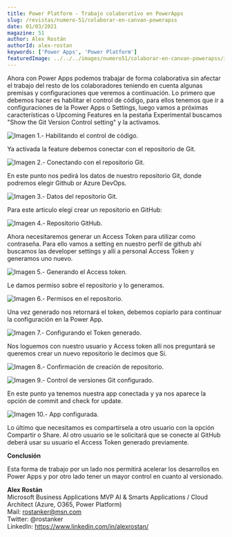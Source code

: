 ```yaml
---
title: Power Platform - Trabajo colaborativo en PowerApps
slug: /revistas/numero-51/colaborar-en-canvan-powerapss
date: 01/03/2021
magazine: 51
author: Alex Rostán
authorId: alex-rostan
keywords: ['Power Apps', 'Power Platform']
featuredImage: ../../../images/numero51/colaborar-en-canvan-powerapss/image1.png
---
```



Ahora con Power Apps podemos trabajar de forma colaborativa sin afectar
el trabajo del resto de los colaboradores teniendo en cuenta algunas
premisas y configuraciones que veremos a continuación. Lo primero que
debemos hacer es habilitar el control de código, para ellos tenemos que
ir a configuraciones de la Power Apps o Settings, luego vamos a próximas
características o Upcoming Features en la pestaña Experimental buscamos
"Show the Git Version Control setting" y la activamos.

![Imagen 1.- Habilitando el control de código.](../../../images/numero51/colaborar-en-canvan-powerapss/image1.png)


Ya activada la feature debemos conectar con el repositorio de Git.

![Imagen 2.- Conectando con el repositorio Git.](../../../images/numero51/colaborar-en-canvan-powerapss/image2.png)


En este punto nos pedirá los datos de nuestro repositorio Git, donde
podremos elegir Github or Azure DevOps.

![Imagen 3.- Datos del repositorio Git.](../../../images/numero51/colaborar-en-canvan-powerapss/image3.png)


Para este articulo elegí crear un repositorio en GitHub:

![Imagen 4.- Repositorio GitHub.](../../../images/numero51/colaborar-en-canvan-powerapss/image4.png)


Ahora necesitaremos generar un Access Token para utilizar como
contraseña. Para ello vamos a setting en nuestro perfil de github ahí
buscamos las developer settings y allí a personal Access Token y
generamos uno nuevo.

![Imagen 5.- Generando el Access token.](../../../images/numero51/colaborar-en-canvan-powerapss/image5.png)


Le damos permiso sobre el repositorio y lo generamos.

![Imagen 6.- Permisos en el repositorio.](../../../images/numero51/colaborar-en-canvan-powerapss/image6.png)


Una vez generado nos retornará el token, debemos copiarlo para continuar
la configuración en la Power App.

![Imagen 7.- Configurando el Token generado.](../../../images/numero51/colaborar-en-canvan-powerapss/image7.png)


Nos loguemos con nuestro usuario y Access token allí nos preguntará se
queremos crear un nuevo repositorio le decimos que Si.

![Imagen 8.- Confirmación de creación de repositorio.](../../../images/numero51/colaborar-en-canvan-powerapss/image8.png)


![Imagen 9.- Control de versiones Git configurado.](../../../images/numero51/colaborar-en-canvan-powerapss/image9.png)


En este punto ya tenemos nuestra app conectada y ya nos aparece la
opción de commit and check for update.

![Imagen 10.- App configurada.](../../../images/numero51/colaborar-en-canvan-powerapss/image10.png)


Lo último que necesitamos es compartírsela a otro usuario con la opción
Compartir o Share. Al otro usuario se le solicitará que se conecte al
GitHub deberá usar su usuario el Access Token generado previamente.

**Conclusión**

Esta forma de trabajo por un lado nos permitirá acelerar los desarrollos
en Power Apps y por otro lado tener un mayor control en cuanto al
versionado.

**Alex Rostán** <br />
Microsoft Business Applications MVP AI & Smarts Applications / Cloud Architect (Azure, O365, Power Platform) <br />
Mail: rostanker@msn.com <br />
Twitter: @rostanker <br />
LinkedIn: https://www.linkedin.com/in/alexrostan/